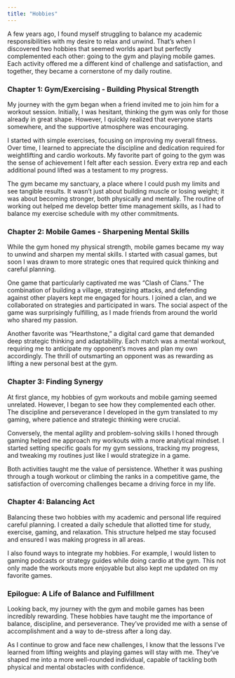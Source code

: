 ```yaml
---
title: "Hobbies"
---
```


A few years ago, I found myself struggling to balance my academic responsibilities with my desire to relax and unwind. That's when I discovered two hobbies that seemed worlds apart but perfectly complemented each other: going to the gym and playing mobile games. Each activity offered me a different kind of challenge and satisfaction, and together, they became a cornerstone of my daily routine.

### **Chapter 1: Gym/Exercising - Building Physical Strength**

My journey with the gym began when a friend invited me to join him for a workout session. Initially, I was hesitant, thinking the gym was only for those already in great shape. However, I quickly realized that everyone starts somewhere, and the supportive atmosphere was encouraging.

I started with simple exercises, focusing on improving my overall fitness. Over time, I learned to appreciate the discipline and dedication required for weightlifting and cardio workouts. My favorite part of going to the gym was the sense of achievement I felt after each session. Every extra rep and each additional pound lifted was a testament to my progress.

The gym became my sanctuary, a place where I could push my limits and see tangible results. It wasn't just about building muscle or losing weight; it was about becoming stronger, both physically and mentally. The routine of working out helped me develop better time management skills, as I had to balance my exercise schedule with my other commitments.

### **Chapter 2: Mobile Games - Sharpening Mental Skills**

While the gym honed my physical strength, mobile games became my way to unwind and sharpen my mental skills. I started with casual games, but soon I was drawn to more strategic ones that required quick thinking and careful planning.

One game that particularly captivated me was "Clash of Clans." The combination of building a village, strategizing attacks, and defending against other players kept me engaged for hours. I joined a clan, and we collaborated on strategies and participated in wars. The social aspect of the game was surprisingly fulfilling, as I made friends from around the world who shared my passion.

Another favorite was "Hearthstone," a digital card game that demanded deep strategic thinking and adaptability. Each match was a mental workout, requiring me to anticipate my opponent's moves and plan my own accordingly. The thrill of outsmarting an opponent was as rewarding as lifting a new personal best at the gym.

### **Chapter 3: Finding Synergy**

At first glance, my hobbies of gym workouts and mobile gaming seemed unrelated. However, I began to see how they complemented each other. The discipline and perseverance I developed in the gym translated to my gaming, where patience and strategic thinking were crucial.

Conversely, the mental agility and problem-solving skills I honed through gaming helped me approach my workouts with a more analytical mindset. I started setting specific goals for my gym sessions, tracking my progress, and tweaking my routines just like I would strategize in a game.

Both activities taught me the value of persistence. Whether it was pushing through a tough workout or climbing the ranks in a competitive game, the satisfaction of overcoming challenges became a driving force in my life.

### **Chapter 4: Balancing Act**

Balancing these two hobbies with my academic and personal life required careful planning. I created a daily schedule that allotted time for study, exercise, gaming, and relaxation. This structure helped me stay focused and ensured I was making progress in all areas.

I also found ways to integrate my hobbies. For example, I would listen to gaming podcasts or strategy guides while doing cardio at the gym. This not only made the workouts more enjoyable but also kept me updated on my favorite games.

### **Epilogue: A Life of Balance and Fulfillment**

Looking back, my journey with the gym and mobile games has been incredibly rewarding. These hobbies have taught me the importance of balance, discipline, and perseverance. They've provided me with a sense of accomplishment and a way to de-stress after a long day.

As I continue to grow and face new challenges, I know that the lessons I've learned from lifting weights and playing games will stay with me. They've shaped me into a more well-rounded individual, capable of tackling both physical and mental obstacles with confidence.
